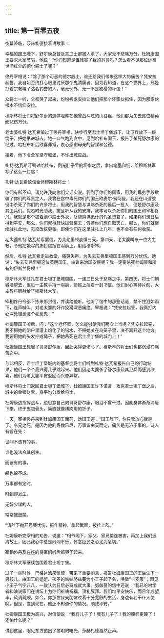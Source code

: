 ```yaml
---
---
---
```

title: 第一百零五夜
---






夜幕降临，莎赫札德接着讲故事：





幸福的国王陛下，舒尔康总督及其卫士都被人杀了，大家无不悲痛万分。杜姆康国王要求大家节哀，他说：“你们知道是谁残害了我的哥哥吗？怎么看不见那位远离世间红尘的德尔威士了呢？”

佟丹宰相说：“除了那个可恶的德尔威士，谁还给我们带来这样大的痛苦？凭安拉起誓，我自始至终打心眼里讨厌那个鬼清廉者。因为我知道，在这个世界上，凡是打着宗教幌子沽名钓誉的人，毫无例外，无一不是狡猾的坏蛋！”

众将士一听，全都哭了起来，纷纷祈求安拉让他们把那个坏家伙抓住，因为那家伙根本不信仰安拉。

穆斯林将士们将舒尔康的遗体埋葬在他曾战斗过的山谷里，他们都为失去这位精英而悲伤万分。

老太婆札特·达瓦希骗过了佟丹宰相，快步行至君士坦丁堡城下，让卫兵放下一根绳子，把她吊进城去。她一口气跑到宫中，见到哈杜布国王，报告了杀死舒尔康的经过，哈杜布听后欣喜非常，衷心感谢母亲的智谋和公德。

接着，他下令全军坚守城堡，不许出城应战。

札特·达瓦希叮嘱过哈杜布，倒光肚子里的坏水之后，拿出笔墨和纸，给穆斯林军写了这么一封信：


扎特·达瓦希致信全体穆斯林将士：

你们有所不知，请允许我向你们实话实说。我到了你们的国家，用我的卑劣手段欺骗了你们的尊贵之人。我曾在宫中毒死你们的国王欧麦尔·努阿曼。我还在山道战役中杀死了你们的许多将士。用我的智慧与谋略杀死的最后一批人，便是舒尔康及其卫兵们。假若时光助我，撒旦听从我的安排，我本可以杀死你们的国王和宰相佟丹。我就是那个披着德尔威士外衣，尽施阴谋诡计的假圣贤君子。如果你们想日后得到平安，那么，你们就得赶快拔营离去；假若你们想自取灭亡，那么，你们就继续驻扎此地，无须改弦更张。即使你们在这里驻扎上几年，也不会有任何收获。



老太婆札特·达瓦希写罢信，为艾弗里顿哀悼三天。第四天，老太婆叫来一位大主教，令他把她写的那封信捆在羽箭上，射给穆斯林。

然后，札特·达瓦希走进教堂，痛哭失声，为失去艾弗里顿国王感到万分忧伤。她说：“失去艾弗里顿这位英明国王，由谁来治国安民呢？我一定要杀死杜姆康和所有的伊斯兰将领！”

穆斯林大军驻扎在君士坦丁堡城周围，一连三日处于悲痛之中。第四天，将士们朝城墙望去，但见一主教手持一羽箭，箭尾上捆着一封书信。他们耐心等待片刻，大主教将箭射给了穆斯林大军。

宰相佟丹令部下拣来那封信，并读给他听。他听了信中的那些话语，禁不住泪如雨下，连声喊叫，对老太婆的奸诈狡猾深恶痛绝。宰相说：“凭安拉起誓，我真打内心深处憎恶这个老恶鬼！”

杜姆康国王听后，问：“这个老坏蛋，怎么能够使我们两次上当呢？凭安拉起誓，我不把她的阴户里灌上熔化了的铅水，不把她关在鸟笼子里，决不离开这个地方。我要用她的头发拧成绳子，把她吊死在君士坦丁堡的城门上！”

杜姆康国王想起了哥哥舒尔康，因此哭得更伤心了。穆斯林的将士们也都沉浸在痛苦之中。

与此相反，君士坦丁堡城内的基督徒将士们听到札特·达瓦希报告自己的行动结果，他们一个个高兴得几乎跳起来。他们因老太婆杀了舒尔康及其卫兵而感到欣喜，他们为老太婆平安返回而兴奋异常。

穆斯林将士们返回君士坦丁堡城下，杜姆康国王许下诺言：攻克君士坦丁堡之后，城中的金银财宝，将平均分发给将士。

杜姆康边指挥战斗，边思念自己的哥哥舒尔康，眼泪不曾干过，因此身体渐渐消瘦下来，终于皮包骨头，简直就像烤肉用的钎子。

一天，宰相佟丹来到杜姆康国王面前，劝国王道：“国王陛下，你只管放心就是了。令兄之死，是因为他的寿数已尽，万事皆由天而定，痛苦是无济于事的。诗人有言在先：


世间不该有的事，

谁也没法令其创生。

而该有的事，

躲也躲不成。

万事都有定时，

时到即发生。

无智少谋的人，

常常被鼓蒙。



“请陛下抛开号哭忧伤，振作精神，拿起武器，披挂上阵。”

杜姆康听完宰相的劝告，说道：“相爷阁下，家父、家兄接连被害，再加上我们远离故土，因此我心中总是闷闷不乐，怀念臣民之心尤为急切。”

宰相佟丹及在座的将军们听后都哭了起来。

穆斯林大军继续包围着君士坦丁堡。

过了一些时候，巴格达派来信使，带来了重要消息，报告杜姆康国王的王后生下一男孩儿，由国王的姐姐、孩子的姑姑努兹蔓为小王子起了名，唤做“卡麦康”；因见小王子气宇非凡，一致认为日后必将成就大事。努兹蔓的信中还说：“我已吩咐学者和演说家们在讲坛上为你们祈祷祝福，顶礼膜拜。我们均平安快乐，而且年成望丰，风调雨顺。如今，你那位伙夫朋友过着十分宽舒的生活，身边有若干仆人使唤。但是，直到现在，他还不知道你的情况。顺致平安。”

杜姆康国王极为高兴，对信使说：“我有儿子了！我有儿子了！我的腰杆更硬了！还怕什么呢？”





讲到这里，眼见东方透出了黎明的曙光，莎赫札德戛然止声。